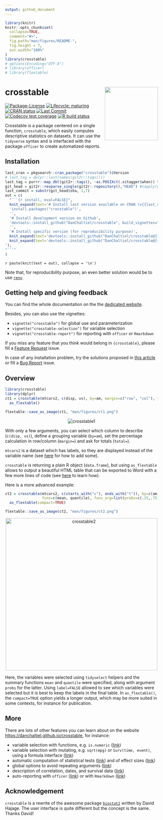 ```yaml
---
output: github_document
---
```


<!-- README.md is generated from README.Rmd. Please edit that file -->

```r
library(knitr)
knitr::opts_chunk$set(
  collapse=TRUE,
  comment="#>",
  fig.path="man/figures/README-",
  fig.height = 7,
  out.width="100%"
)
library(crosstable)
# options(Encoding="UTF-8")
# library(officer)
# library(flextable)
```


# crosstable <a href='https://DanChaltiel.github.io/crosstable/'><img src='docs/hex_sticker_v2.png' align="right" height="175" /></a>

<!-- badges: start -->
[![Package-License](http://img.shields.io/badge/license-GPL--3-brightgreen.svg?style=flat)](http://www.gnu.org/licenses/gpl-3.0.html) 
[![Lifecycle: maturing](https://img.shields.io/badge/lifecycle-maturing-blue.svg)](https://lifecycle.r-lib.org/articles/stages.html)
[![CRAN status](https://www.r-pkg.org/badges/version/crosstable)](https://CRAN.R-project.org/package=crosstable)
<!-- [![Downloads](http://cranlogs.r-pkg.org/badges/crosstable?color=brightgreen)](http://www.r-pkg.org/pkg/crosstable) -->
[![Last Commit](https://img.shields.io/github/last-commit/DanChaltiel/crosstable)](https://github.com/DanChaltiel/crosstable)
<!-- [![Build Status](https://travis-ci.org/DanChaltiel/crosstable.svg?branch=master)](https://travis-ci.org/DanChaltiel/crosstable) -->
[![Codecov test coverage](https://codecov.io/gh/DanChaltiel/crosstable/branch/master/graph/badge.svg)](https://app.codecov.io/gh/DanChaltiel/crosstable?branch=master)
<!-- [![Dependencies](https://tinyverse.netlify.com/badge/crosstable)](https://cran.r-project.org/package=crosstable)  -->
[![R build status](https://github.com/DanChaltiel/crosstable/workflows/R-CMD-check/badge.svg)](https://github.com/DanChaltiel/crosstable/actions)
<!-- badges: end -->


Crosstable is a package centered on a single function, `crosstable`, which easily computes descriptive statistics on datasets. It can use the `tidyverse` syntax and is interfaced with the package `officer` to create automatized reports.

## Installation

```r
last_cran = pkgsearch::cran_package("crosstable")$Version
# last_tag = dplyr::last(names(git2r::tags()))
last_tag = purrr::map_dbl(git2r::tags(), ~as.POSIXct(.x$tagger$when)) %>% sort() %>% names() %>% dplyr::last()
git_head = git2r::revparse_single(git2r::repository(),"HEAD") #sapply(git_head, print)
last_commit = substr(git_head$sha, 1,7)
out = c(
  "```{r install, eval=FALSE}",
  knit_expand(text='# Install last version available on CRAN (v{{last_cran}})'),
  'install.packages("crosstable")',
  '', 
  '# Install development version on Github',
  'devtools::install_github("DanChaltiel/crosstable", build_vignettes=TRUE)',
  '', 
  '# Install specific version (for reproducibility purpose)',
  knit_expand(text='devtools::install_github("DanChaltiel/crosstable@{{last_tag}}", build_vignettes=TRUE) #last tag'),
  knit_expand(text='devtools::install_github("DanChaltiel/crosstable@{{last_commit}}", build_vignettes=TRUE) #last commit
'),
"```"
)
```
`r paste(knit(text = out), collapse = '\n')`

Note that, for reproducibility purpose, an even better solution would be to use [`renv`](https://rstudio.github.io/renv/articles/renv.html).

## Getting help and giving feedback

You can find the whole documentation on the the [dedicated website](https://danchaltiel.github.io/crosstable/).

Besides, you can also use the vignettes: 

+ `vignette("crosstable")` for global use and parameterization 
+ `vignette("crosstable-selection")` for variable selection 
+ `vignette("crosstable-report")` for reporting with `officer` or `Rmarkdown`

If you miss any feature that you think would belong in `{crosstable}`, please fill a [Feature Request](https://github.com/DanChaltiel/crosstable/issues/new/choose) issue.

In case of any installation problem, try the solutions proposed in [this article](https://danchaltiel.github.io/crosstable/articles/crosstable-install.html) or fill a [Bug Report](https://github.com/DanChaltiel/crosstable/issues/new/choose) issue.


## Overview


```r
library(crosstable)
library(dplyr)
ct1 = crosstable(mtcars2, c(disp, vs), by=am, margin=c("row", "col"), total="both") %>%
  as_flextable()
```

```r
flextable::save_as_image(ct1, "man/figures/ct1.png")
```

<p align="center">
  <img src="man/figures/ct1_mod.png" alt="crosstable1">
</p>

With only a few arguments, you can select which column to describe (`c(disp, vs)`), define a grouping variable (`by=am`), set the percentage calculation in row/column (`margin=`) and ask for totals (`total=`). 

`mtcars2` is a dataset which has labels, so they are displayed instead of the variable name (see [here](https://danchaltiel.github.io/crosstable/articles/crosstable.html#dataset-modified-mtcars) for how to add some). 

`crosstable` is returning a plain R object (`data.frame`), but using `as_flextable` allows to output a beautiful HTML table that can be exported to Word with a few more lines of code (see [here](https://danchaltiel.github.io/crosstable/articles/crosstable-report.html) to learn how).

Here is a more advanced example:

```r
ct2 = crosstable(mtcars2, c(starts_with("c"), ends_with("t")), by=c(am, vs), label=FALSE,
                 funs=c(mean, quantile), funs_arg=list(probs=c(.25,.75), digits=3)) %>% 
  as_flextable(compact=TRUE)
```

```r
flextable::save_as_image(ct2, "man/figures/ct2.png")
```

<p align="center">
<img src="man/figures/ct2_mod.png" alt="crosstable2" height="500">
</p>


Here, the variables were selected using `tidyselect` helpers and the summary functions `mean` and `quantile` were specified, along with argument `probs` for the latter. Using `label=FALSE` allowed to see which variables were selected but it is best to keep the labels in the final table. In `as_flextable()`, the `compact=TRUE` option yields a longer output, which may be more suited in some contexts, for instance for publication.

## More

There are lots of other features you can learn about on the website [https://danchaltiel.github.io/crosstable](https://danchaltiel.github.io/crosstable/), for instance:

- variable selection with functions, e.g. `is.numeric` ([link](https://danchaltiel.github.io/crosstable/articles/crosstable-selection.html#select-with-predicate-functions))
- variable selection with mutating, e.g. `sqrt(mpg)` or `Surv(time, event)`, using a formula interface ([link](https://danchaltiel.github.io/crosstable/articles/crosstable-selection.html#select-with-a-formula))
- automatic computation of statistical tests ([link](https://danchaltiel.github.io/crosstable/articles/crosstable.html#tests)) and of effect sizes ([link](https://danchaltiel.github.io/crosstable/articles/crosstable.html#effects))
- global options to avoid repeating arguments ([link](https://danchaltiel.github.io/crosstable/reference/crosstable_options.html))
- description of correlation, dates, and survival data ([link](https://danchaltiel.github.io/crosstable/articles/crosstable.html#miscellaneous-1))
- auto-reporting with `officer` ([link](https://danchaltiel.github.io/crosstable/articles/crosstable-report.html#create-reports-with-officer)) or with `Rmarkdown` ([link](https://danchaltiel.github.io/crosstable/articles/crosstable-report.html#create-reports-with-rmarkdown))



## Acknowledgement

`crosstable` is a rewrite of the awesome package [`biostat2`](https://github.com/eusebe/biostat2) written by David Hajage. The user interface is quite different but the concept is the same. Thanks David!
